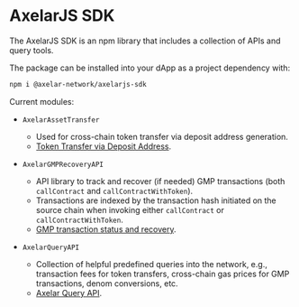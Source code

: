# AxelarJS SDK

The AxelarJS SDK is an npm library that includes a collection of APIs and query tools. 

The package can be installed into your dApp as a project dependency with:
```bash
npm i @axelar-network/axelarjs-sdk
```

Current modules:

- `AxelarAssetTransfer`
    - Used for cross-chain token transfer via deposit address generation.
    - [Token Transfer via Deposit Address](/dev/axelarjs-sdk/token-transfer-dep-addr/).

- `AxelarGMPRecoveryAPI`
    - API library to track and recover (if needed) GMP transactions (both `callContract` and `callContractWithToken`).
    - Transactions are indexed by the transaction hash initiated on the source chain when invoking either `callContract` or `callContractWithToken`.
    - [GMP transaction status and recovery](/dev/axelarjs-sdk/tx-status-query-recovery/).

- `AxelarQueryAPI`
    - Collection of helpful predefined queries into the network, e.g., transaction fees for token transfers, cross-chain gas prices for GMP transactions, denom conversions, etc.
    - [Axelar Query API](/dev/axelarjs-sdk/axelar-query-api/).